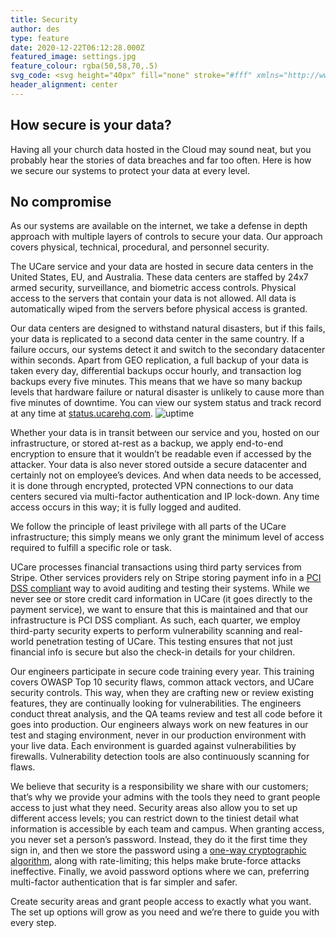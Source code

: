 ```yaml
---
title: Security
author: des
type: feature
date: 2020-12-22T06:12:28.000Z
featured_image: settings.jpg
feature_colour: rgba(50,58,70,.5)
svg_code: <svg height="40px" fill="none" stroke="#fff" xmlns="http://www.w3.org/2000/svg" viewBox="0 0 24 24"><g fill="none" stroke="#fff" stroke-linejoin="round" stroke-miterlimit="10"><circle cx="12" cy="15" r=".5"/><path stroke-linecap="round" d="M12 15.5v3"/><path d="M3.5 9.5h17v14h-17zM6.5 6C6.5 2.962 8.962.5 12 .5s5.5 2.462 5.5 5.5v3.5h-11V6z"/></g></svg>
header_alignment: center
---
```


## How secure is your data?

Having all your church data hosted in the Cloud may sound neat, but you probably hear the stories of data breaches and far too often. Here is how we secure our systems to protect your data at every level.

## No compromise

As our systems are available on the internet, we take a defense in depth approach with multiple layers of controls to secure your data. Our approach covers physical, technical, procedural, and personnel security.

The UCare service and your data are hosted in secure data centers in the United States, EU, and Australia. These data centers are staffed by 24x7 armed security, surveillance, and biometric access controls. Physical access to the servers that contain your data is not allowed. All data is automatically wiped from the servers before physical access is granted.

Our data centers are designed to withstand natural disasters, but if this fails, your data is replicated to a second data center in the same country. If a failure occurs, our systems detect it and switch to the secondary datacenter within seconds. Apart from GEO replication, a full backup of your data is taken every day, differential backups occur hourly, and transaction log backups every five minutes. This means that we have so many backup levels that hardware failure or natural disaster is unlikely to cause more than five minutes of downtime. You can view our system status and track record at any time at [status.ucarehq.com](http://status.ucarehq.com/). <img src="https://badgen.net/uptime-robot/month/m783793918-02b324260dd2d7db2470e051" alt="uptime" style="margin:0" />

Whether your data is in transit between our service and you, hosted on our infrastructure, or stored at-rest as a backup, we apply end-to-end encryption to ensure that it wouldn’t be readable even if accessed by the attacker. Your data is also never stored outside a secure datacenter and certainly not on employee’s devices. And when data needs to be accessed, it is done through encrypted, protected VPN connections to our data centers secured via multi-factor authentication and IP lock-down. Any time access occurs in this way; it is fully logged and audited.

We follow the principle of least privilege with all parts of the UCare infrastructure; this simply means we only grant the minimum level of access required to fulfill a specific role or task.

UCare processes financial transactions using third party services from Stripe. Other services providers rely on Stripe storing payment info in a [PCI DSS compliant](https://en.wikipedia.org/wiki/Payment_Card_Industry_Data_Security_Standard) way to avoid auditing and testing their systems. While we never see or store credit card information in UCare (it goes directly to the payment service), we want to ensure that this is maintained and that our infrastructure is PCI DSS compliant. As such, each quarter, we employ third-party security experts to perform vulnerability scanning and real-world penetration testing of UCare. This testing ensures that not just financial info is secure but also the check-in details for your children.

Our engineers participate in secure code training every year. This training covers OWASP Top 10 security flaws, common attack vectors, and UCare security controls. This way, when they are crafting new or review existing features, they are continually looking for vulnerabilities. The engineers conduct threat analysis, and the QA teams review and test all code before it goes into production. Our engineers always work on new features in our test and staging environment, never in our production environment with your live data. Each environment is guarded against vulnerabilities by firewalls. Vulnerability detection tools are also continuously scanning for flaws.

We believe that security is a responsibility we share with our customers; that’s why we provide your admins with the tools they need to grant people access to just what they need. Security areas also allow you to set up different access levels; you can restrict down to the tiniest detail what information is accessible by each team and campus. When granting access, you never set a person’s password. Instead, they do it the first time they sign in, and then we store the password using a [one-way cryptographic algorithm](https://en.wikipedia.org/wiki/Cryptographic_hash_function), along with rate-limiting; this helps make brute-force attacks ineffective. Finally, we avoid password options where we can, preferring multi-factor authentication that is far simpler and safer.

<ThreeUp>
	Create security areas and grant people access to exactly what you want. The set up options will grow as you need and
	we’re there to guide you with every step.
</ThreeUp>
